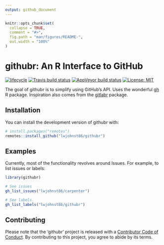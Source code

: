 ```yaml
---
output: github_document
---
```


<!-- README.md is generated from README.Rmd. Please edit that file -->

```r
knitr::opts_chunk$set(
  collapse = TRUE,
  comment = "#>",
  fig.path = "man/figures/README-",
  out.width = "100%"
)
```

# githubr: An R Interface to GitHub

[![lifecycle](https://img.shields.io/badge/lifecycle-experimental-orange.svg)](https://www.tidyverse.org/lifecycle/#experimental)
[![Travis build status](https://travis-ci.org/lwjohnst86/githubr.svg?branch=master)](https://travis-ci.org/lwjohnst86/githubr)
[![AppVeyor build status](https://ci.appveyor.com/api/projects/status/github/lwjohnst86/githubr?branch=master&svg=true)](https://ci.appveyor.com/project/lwjohnst86/githubr)
[![License: MIT](https://img.shields.io/badge/License-MIT-yellow.svg)](https://opensource.org/licenses/MIT)

The goal of githubr is to simplify using GitHub's API. Uses the wonderful [gh] R
package. Inspiration also comes from the [gitlabr] package.

[gh]: https://github.com/r-lib/gh
[gitlabr]: https://CRAN.R-project.org/package=gitlabr

## Installation

You can install the development version of githubr with:

```r
# install.packages("remotes")
remotes::install_github("lwjohnst86/githubr")
```

## Examples

Currently, most of the functionality revolves around Issues. For example, to
list issues or labels:

```r
library(githubr)

# See issues
gh_list_issues("lwjohnst86/carpenter")

# See labels.
gh_list_labels("lwjohnst86/githubr")
```

## Contributing

Please note that the 'githubr' project is released with a [Contributor Code of
Conduct](CODE_OF_CONDUCT.md). By contributing to this project, you agree to
abide by its terms.
